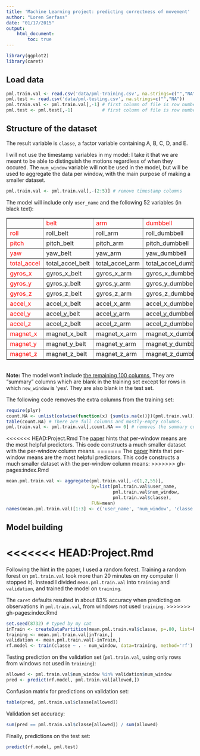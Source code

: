 ```yaml
---
title: 'Machine Learning project: predicting correctness of movement'
author: "Loren Serfass"
date: "01/17/2015"
output:
    html_document:
        toc: true
---
```


```r
library(ggplot2)
library(caret)
```

## Load data

```r
pml.train.val <- read.csv('data/pml-training.csv', na.strings=c("","NA") )  # training and validation sets
pml.test <- read.csv('data/pml-testing.csv', na.strings=c("","NA"))         # 20 test observations
pml.train.val <- pml.train.val[,-1] # first column of file is row numbers
pml.test <- pml.test[,-1]           # first column of file is row numbers
```

## Structure of the dataset

The result variable is `classe`, a factor variable containing A, B, C, D, and E.

I will not use the timestamp variables in my model: I take it that we are
meant to be able to distinguish the motions regardless of when they occured.
The `num_window` variable will not be used in the model, but will be used
to aggregate the data per window, with the main purpose of making a smaller
dataset.

```r
pml.train.val <- pml.train.val[,-(2:5)] # remove timestamp columns
```

The model will include only `user_name` and the following 52 variables (in black text):

<table border=1>
<tr><td><font color='red'></font></td><td><font color='red'>belt</font></td><td><font color='red'>arm</font></td><td><font color='red'>dumbbell</font></td><td><font color='red'>forearm</font></td></tr>
<tr><td><font color='red'>roll</font></td><td>roll_belt</td><td>roll_arm</td><td>roll_dumbbell</td><td>roll_forearm</td></tr>
<tr><td><font color='red'>pitch</font></td><td>pitch_belt</td><td>pitch_arm</td><td>pitch_dumbbell</td><td>pitch_forearm</td></tr>
<tr><td><font color='red'>yaw</font></td><td>yaw_belt</td><td>yaw_arm</td><td>yaw_dumbbell</td><td>yaw_forearm</td></tr>
<tr><td><font color='red'>total_accel</font></td><td>total_accel_belt</td><td>total_accel_arm</td><td>total_accel_dumbbell</td><td>total_accel_forearm</td></tr>
<tr><td><font color='red'>gyros_x</font></td><td>gyros_x_belt</td><td>gyros_x_arm</td><td>gyros_x_dumbbell</td><td>gyros_x_forearm</td></tr>
<tr><td><font color='red'>gyros_y</font></td><td>gyros_y_belt</td><td>gyros_y_arm</td><td>gyros_y_dumbbell</td><td>gyros_y_forearm</td></tr>
<tr><td><font color='red'>gyros_z</font></td><td>gyros_z_belt</td><td>gyros_z_arm</td><td>gyros_z_dumbbell</td><td>gyros_z_forearm</td></tr>
<tr><td><font color='red'>accel_x</font></td><td>accel_x_belt</td><td>accel_x_arm</td><td>accel_x_dumbbell</td><td>accel_x_forearm</td></tr>
<tr><td><font color='red'>accel_y</font></td><td>accel_y_belt</td><td>accel_y_arm</td><td>accel_y_dumbbell</td><td>accel_y_forearm</td></tr>
<tr><td><font color='red'>accel_z</font></td><td>accel_z_belt</td><td>accel_z_arm</td><td>accel_z_dumbbell</td><td>accel_z_forearm</td></tr>
<tr><td><font color='red'>magnet_x</font></td><td>magnet_x_belt</td><td>magnet_x_arm</td><td>magnet_x_dumbbell</td><td>magnet_x_forearm</td></tr>
<tr><td><font color='red'>magnet_y</font></td><td>magnet_y_belt</td><td>magnet_y_arm</td><td>magnet_y_dumbbell</td><td>magnet_y_forearm</td></tr>
<tr><td><font color='red'>magnet_z</font></td><td>magnet_z_belt</td><td>magnet_z_arm</td><td>magnet_z_dumbbell</td><td>magnet_z_forearm</td></tr>
</table>

<br/>
**Note:** The model won't include [the remaining 100 columns](UnusedVariables.html),
They are "summary" columns which are blank in the training set
except for rows in which `new_window` is 'yes'. They are also blank in the test set.

The following code removes the extra columns from the training set:

```r
require(plyr)
count.NA <- unlist(colwise(function(x) {sum(is.na(x))})(pml.train.val)) # count NAs in each column
table(count.NA) # There are full columns and mostly-empty columns.
pml.train.val <- pml.train.val[,count.NA == 0] # removes the summary columns
```

<<<<<<< HEAD:Project.Rmd
The [paper](http://groupware.les.inf.puc-rio.br/public/papers/2013.Velloso.QAR-WLE.pdf) hints that per-window means are the most
helpful predictors. This code constructs a much smaller dataset with
the per-window column means.
=======
The [paper](http://groupware.les.inf.puc-rio.br/public/papers/2013.Velloso.QAR-WLE.pdf) 
hints that per-window means are the most
helpful predictors.  This code constructs a much smaller dataset with
the per-window column means:
>>>>>>> gh-pages:index.Rmd

```r
mean.pml.train.val <- aggregate(pml.train.val[,-c(1,2,55)],
                                by=list(pml.train.val$user_name,
                                        pml.train.val$num_window,
                                        pml.train.val$classe),
                                FUN=mean)
names(mean.pml.train.val)[1:3] <- c('user_name', 'num_window', 'classe')
```

## Model building
<<<<<<< HEAD:Project.Rmd
=======

Following the hint in the paper, I used a random forest. Training a random
forest on `pml.train.val` took more than 20 minutes on my computer (I stopped
it).  Instead I divided `mean.pml.train.val` into `training` and `validation`,
and trained the model on `training`.

The `caret` defaults resulted in about 83% accuracy when predicting on
observations in `pml.train.val`, from windows not used `training`.
>>>>>>> gh-pages:index.Rmd

```r
set.seed(8732) # typed by my cat
inTrain <- createDataPartition(mean.pml.train.val$classe, p=.80, list=F)
training <- mean.pml.train.val[inTrain,]
validation <- mean.pml.train.val[-inTrain,]
rf.model <- train(classe ~ . - num_window, data=training, method='rf')
```

Testing prediction on the validation set (`pml.train.val`, using only rows
from windows not used in `training`):

```r
allowed <- pml.train.val$num_window %in% validation$num_window
pred <- predict(rf.model, pml.train.val[allowed,])
```

Confusion matrix for predictions on validation set:

```r
table(pred, pml.train.val$classe[allowed])
```

Validation set accuracy:

```r
sum(pred == pml.train.val$classe[allowed]) / sum(allowed)
```

Finally, predictions on the test set:

```r
predict(rf.model, pml.test)
```

